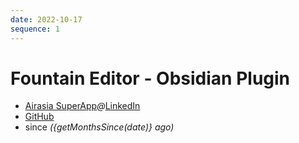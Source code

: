 ```yaml
---
date: 2022-10-17
sequence: 1
---
```




# Fountain Editor - Obsidian Plugin

- <Icon name="lucide:map-pin" /> [Airasia SuperApp](https://www.airasia.com/aa/appdownload/)*@*[LinkedIn](https://www.linkedin.com/company/airasia-super-app/mycompany/)
- <Icon name="lucide:link" /> [GitHub](https://github.com/chuangcaleb/obsidian-fountain-editor)
- <Icon name="lucide:calendar" /> since *({getMonthsSince(date)} ago)*
